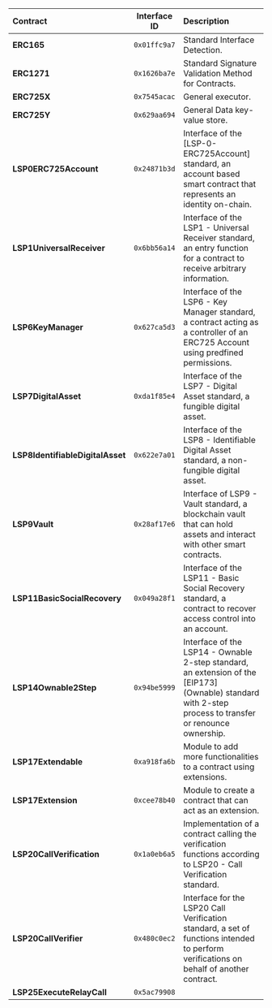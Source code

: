 | Contract                         | Interface ID | Description                                                                                                                                              |
| :------------------------------- | :----------: | :------------------------------------------------------------------------------------------------------------------------------------------------------- |
| **ERC165**                       | `0x01ffc9a7` | Standard Interface Detection.                                                                                                                            |
| **ERC1271**                      | `0x1626ba7e` | Standard Signature Validation Method for Contracts.                                                                                                      |
| **ERC725X**                      | `0x7545acac` | General executor.                                                                                                                                        |
| **ERC725Y**                      | `0x629aa694` | General Data key-value store.                                                                                                                            |
| **LSP0ERC725Account**            | `0x24871b3d` | Interface of the [LSP-0-ERC725Account] standard, an account based smart contract that represents an identity on-chain.                                   |
| **LSP1UniversalReceiver**        | `0x6bb56a14` | Interface of the LSP1 - Universal Receiver standard, an entry function for a contract to receive arbitrary information.                                  |
| **LSP6KeyManager**               | `0x627ca5d3` | Interface of the LSP6 - Key Manager standard, a contract acting as a controller of an ERC725 Account using predfined permissions.                        |
| **LSP7DigitalAsset**             | `0xda1f85e4` | Interface of the LSP7 - Digital Asset standard, a fungible digital asset.                                                                                |
| **LSP8IdentifiableDigitalAsset** | `0x622e7a01` | Interface of the LSP8 - Identifiable Digital Asset standard, a non-fungible digital asset.                                                               |
| **LSP9Vault**                    | `0x28af17e6` | Interface of LSP9 - Vault standard, a blockchain vault that can hold assets and interact with other smart contracts.                                     |
| **LSP11BasicSocialRecovery**     | `0x049a28f1` | Interface of the LSP11 - Basic Social Recovery standard, a contract to recover access control into an account.                                           |
| **LSP14Ownable2Step**            | `0x94be5999` | Interface of the LSP14 - Ownable 2-step standard, an extension of the [EIP173] (Ownable) standard with 2-step process to transfer or renounce ownership. |
| **LSP17Extendable**              | `0xa918fa6b` | Module to add more functionalities to a contract using extensions.                                                                                       |
| **LSP17Extension**               | `0xcee78b40` | Module to create a contract that can act as an extension.                                                                                                |
| **LSP20CallVerification**        | `0x1a0eb6a5` | Implementation of a contract calling the verification functions according to LSP20 - Call Verification standard.                                         |
| **LSP20CallVerifier**            | `0x480c0ec2` | Interface for the LSP20 Call Verification standard, a set of functions intended to perform verifications on behalf of another contract.                  |
| **LSP25ExecuteRelayCall**        | `0x5ac79908` |                                                                                                                                                          |

